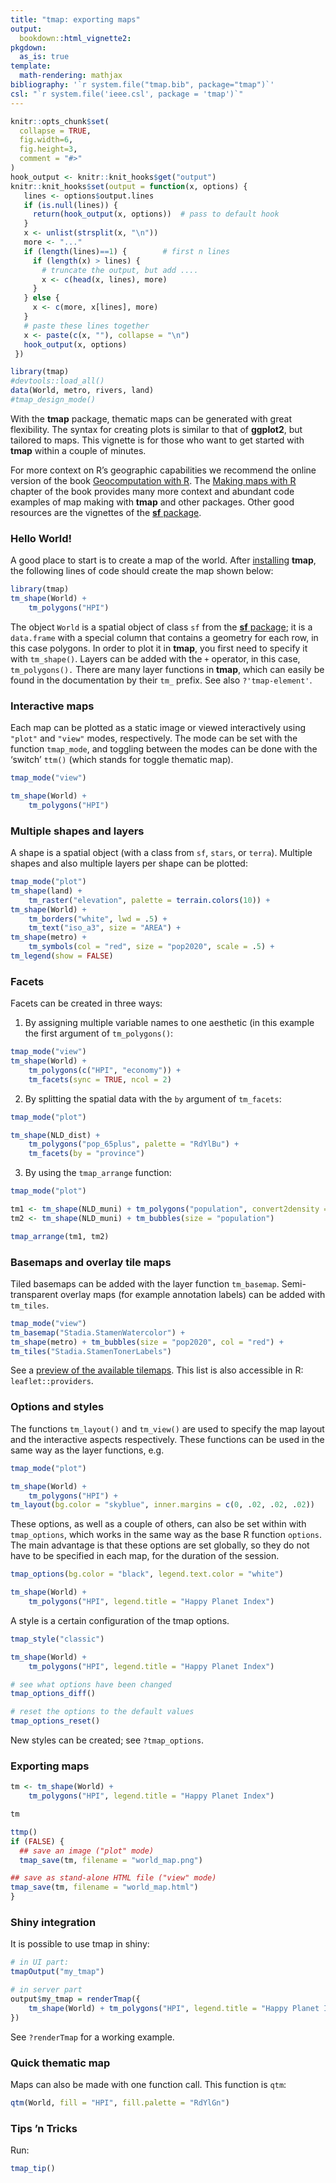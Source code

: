 ```yaml
---
title: "tmap: exporting maps"
output: 
  bookdown::html_vignette2:
pkgdown:
  as_is: true
template:
  math-rendering: mathjax
bibliography: '`r system.file("tmap.bib", package="tmap")`'
csl: "`r system.file('ieee.csl', package = 'tmap')`"
---
```


```r
knitr::opts_chunk$set(
  collapse = TRUE,
  fig.width=6, 
  fig.height=3,
  comment = "#>"
)
hook_output <- knitr::knit_hooks$get("output")
knitr::knit_hooks$set(output = function(x, options) {
   lines <- options$output.lines
   if (is.null(lines)) {
     return(hook_output(x, options))  # pass to default hook
   }
   x <- unlist(strsplit(x, "\n"))
   more <- "..."
   if (length(lines)==1) {        # first n lines
     if (length(x) > lines) {
       # truncate the output, but add ....
       x <- c(head(x, lines), more)
     }
   } else {
     x <- c(more, x[lines], more)
   }
   # paste these lines together
   x <- paste(c(x, ""), collapse = "\n")
   hook_output(x, options)
 })

```

```r
library(tmap)
#devtools::load_all()
data(World, metro, rivers, land)
#tmap_design_mode()
```

With the **tmap** package, thematic maps can be generated with great flexibility.
The syntax for creating plots is similar to that of **ggplot2**, but tailored to maps.
This vignette is for those who want to get started with **tmap** within a couple of minutes.

For more context on R's geographic capabilities we recommend the online version of the book [Geocomputation with R](https://r.geocompx.org/). 
The [Making maps with R](https://r.geocompx.org/adv-map) chapter of the book provides many more context and abundant code examples of map making with **tmap** and other packages. 
Other good resources are the vignettes of the [**sf** package](https://CRAN.R-project.org/package=sf/vignettes/sf1.html).

### Hello World!

A good place to start is to create a map of the world.
After [installing](https://github.com/r-tmap/tmap#installation) **tmap**, the following lines of code should create the map shown below:

```r
library(tmap)
tm_shape(World) +
    tm_polygons("HPI")
```

The object `World` is a spatial object of class `sf` from the [**sf** package](https://CRAN.R-project.org/package=sf); it is a `data.frame` with a special column that contains a geometry for each row, in this case polygons. 
In order to plot it in **tmap**, you first need to specify it with `tm_shape()`.
Layers can be added with the `+` operator, in this case, `tm_polygons().`
There are many layer functions in **tmap**, which can easily be found in the documentation by their `tm_` prefix.
See also `?'tmap-element'`.

### Interactive maps

Each map can be plotted as a static image or viewed interactively using `"plot"` and `"view"` modes, respectively.
The mode can be set with the function `tmap_mode`, and toggling between the modes can be done with the 'switch' `ttm()` (which stands for toggle thematic map).

```r
tmap_mode("view")

tm_shape(World) +
    tm_polygons("HPI")
```

### Multiple shapes and layers

A shape is a spatial object (with a class from `sf`, `stars`, or `terra`).
Multiple shapes and also multiple layers per shape can be plotted:

```r

tmap_mode("plot")
tm_shape(land) +
    tm_raster("elevation", palette = terrain.colors(10)) +
tm_shape(World) +
    tm_borders("white", lwd = .5) +
    tm_text("iso_a3", size = "AREA") +
tm_shape(metro) +
    tm_symbols(col = "red", size = "pop2020", scale = .5) +
tm_legend(show = FALSE)
```

### Facets

Facets can be created in three ways:

1. By assigning multiple variable names to one aesthetic (in this example the first argument of `tm_polygons()`:

```r
tmap_mode("view")
tm_shape(World) +
    tm_polygons(c("HPI", "economy")) +
    tm_facets(sync = TRUE, ncol = 2)
```

2. By splitting the spatial data with the `by` argument of `tm_facets`: 

```r
tmap_mode("plot")

tm_shape(NLD_dist) +
    tm_polygons("pop_65plus", palette = "RdYlBu") +
    tm_facets(by = "province")
```

3. By using the `tmap_arrange` function:

```r
tmap_mode("plot")

tm1 <- tm_shape(NLD_muni) + tm_polygons("population", convert2density = TRUE)
tm2 <- tm_shape(NLD_muni) + tm_bubbles(size = "population")

tmap_arrange(tm1, tm2)
```

### Basemaps and overlay tile maps

Tiled basemaps can be added with the layer function `tm_basemap`.
Semi-transparent overlay maps (for example annotation labels) can be added with `tm_tiles`.

```r
tmap_mode("view")
tm_basemap("Stadia.StamenWatercolor") +
tm_shape(metro) + tm_bubbles(size = "pop2020", col = "red") +
tm_tiles("Stadia.StamenTonerLabels")
```


See a [preview of the available tilemaps](https://leaflet-extras.github.io/leaflet-providers/preview/). 
This list is also accessible in R: `leaflet::providers`.

### Options and styles

The functions `tm_layout()` and `tm_view()` are used to specify the map layout and the interactive aspects respectively.
These functions can be used in the same way as the layer functions, e.g.

```r
tmap_mode("plot")

tm_shape(World) +
    tm_polygons("HPI") +
tm_layout(bg.color = "skyblue", inner.margins = c(0, .02, .02, .02))
```

These options, as well as a couple of others, can also be set within with `tmap_options`, which works in the same way as the base R function `options`.
The main advantage is that these options are set globally, so they do not have to be specified in each map, for the duration of the session.

```r
tmap_options(bg.color = "black", legend.text.color = "white")

tm_shape(World) +
    tm_polygons("HPI", legend.title = "Happy Planet Index")
```

A style is a certain configuration of the tmap options. 

```r
tmap_style("classic")

tm_shape(World) +
    tm_polygons("HPI", legend.title = "Happy Planet Index")
```

```r
# see what options have been changed
tmap_options_diff()

# reset the options to the default values
tmap_options_reset()
```

New styles can be created; see `?tmap_options`.

### Exporting maps

```r
tm <- tm_shape(World) +
    tm_polygons("HPI", legend.title = "Happy Planet Index")

tm

ttmp()
if (FALSE) {
  ## save an image ("plot" mode)
  tmap_save(tm, filename = "world_map.png")

## save as stand-alone HTML file ("view" mode)
tmap_save(tm, filename = "world_map.html")
}

```

### Shiny integration

It is possible to use tmap in shiny:

```r
# in UI part:
tmapOutput("my_tmap")

# in server part
output$my_tmap = renderTmap({
    tm_shape(World) + tm_polygons("HPI", legend.title = "Happy Planet Index")
})
```

See `?renderTmap` for a working example.

### Quick thematic map

Maps can also be made with one function call.
This function is `qtm`:

```r
qtm(World, fill = "HPI", fill.palette = "RdYlGn")
```

### Tips 'n Tricks

Run:

```r
tmap_tip()
```
